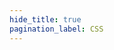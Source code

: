 ```yaml
---
hide_title: true
pagination_label: CSS
---
```



<FeatureIcon src={css} alt="CSS" title="CSS" />
<LinkList
  srcList={[
    {
      title: "Flex Box",
      link: "/docs/front-end/css/flex-box",
      src: css,
      alt: "Flex Box",
    },
    { title: "Font", link: "/docs/front-end/css/font", src: css, alt: "Font" },
    {
      title: "Properties",
      link: "/docs/front-end/css/properties",
      src: css,
      alt: "Property",
    },
    {
      title: "Components",
      link: "/docs/front-end/css/components",
      src: css,
      alt: "Components",
    },
  ]}
/>
